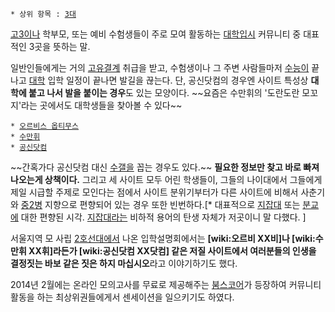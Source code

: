  * 상위 항목 : [[3대]]

[[고3]]이나 학부모, 또는 예비 수험생들이 주로 모여 활동하는 [[대학입시]] 커뮤니티 중 대표적인 3곳을 뜻하는 말.

일반인들에게는 거의 [[고유결계]] 취급을 받고, 수험생이나 그 주변 사람들마저 [[수능]]이 끝나고 [[대학]] 입학 일정이 끝나면 발길을 끊는다. 단, 공신닷컴의 경우엔 사이트 특성상 '''대학에 붙고 나서 발을 붙이는 경우'''도 있는 모양이다. ~~요즘은 수만휘의 '도란도란 모꼬지'라는 곳에서도 대학생들을 찾아볼 수 있다~~

 * [[오르비스 옵티무스]]
 * [[수만휘]]
 * [[공신닷컴]]

~~간혹가다 공신닷컴 대신 [[수갤]]을 꼽는 경우도 있다.~~ '''필요한 정보만 찾고 바로 빠져나오는게 상책이다.''' 그리고 세 사이트 모두 어린 학생들이, 그들의 나이대에서 그들에게 제일 시급할 주제로 모인다는 점에서 사이트 분위기부터가 다른 사이트에 비해서 사춘기와 [[중2병]] 지향으로 편향되어 있는 경우 또한 빈번하다.[* 대표적으로 [[지잡대]] 또는 [[분교]]에 대한 편향된 시각. [[지잡대]]라는 비하적 용어의 탄생 자체가 저곳이니 말 다했다. ]

서울지역 모 사립 [[2호선대]]에서 나온 입학설명회에서는 '''[wiki:오르비 XX비]나 [wiki:수만휘 XX휘]라든가 [wiki:공신닷컴 XX닷컴] 같은 저질 사이트에서 여러분들의 인생을 결정짓는 바보 같은 짓은 하지 마십시오'''라고 이야기하기도 했다. 

2014년 2월에는 온라인 모의고사를 무료로 제공해주는 [http://www.bombscore.com 붐스코어]가 등장하여 커뮤니티 활동을 하는 최상위권들에게서 센세이션을 일으키기도 하였다.
